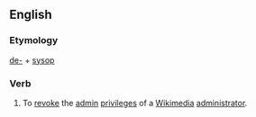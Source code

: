 ==English==
{{rfv|new def or to an appendix}}
===Etymology===
[[de-]] + [[sysop]]

===Verb===
{{en-verb|desysops|desysopping|desysopped}}

#{{context|transitive|wjargon}} To [[revoke]] the [[admin]] [[privilege]]s of a [[Wikimedia]] [[administrator]].